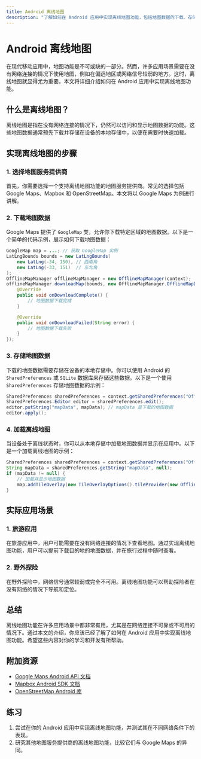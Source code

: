 ```yaml
---
title: Android 离线地图
description: "了解如何在 Android 应用中实现离线地图功能，包括地图数据的下载、存储和使用。"
---
```


# Android 离线地图

在现代移动应用中，地图功能是不可或缺的一部分。然而，许多应用场景需要在没有网络连接的情况下使用地图，例如在偏远地区或网络信号较弱的地方。这时，离线地图就显得尤为重要。本文将详细介绍如何在 Android 应用中实现离线地图功能。

## 什么是离线地图？

离线地图是指在没有网络连接的情况下，仍然可以访问和显示地图数据的功能。这些地图数据通常预先下载并存储在设备的本地存储中，以便在需要时快速加载。

## 实现离线地图的步骤

### 1. 选择地图服务提供商

首先，你需要选择一个支持离线地图功能的地图服务提供商。常见的选择包括 Google Maps、Mapbox 和 OpenStreetMap。本文将以 Google Maps 为例进行讲解。

### 2. 下载地图数据

Google Maps 提供了 `GoogleMap` 类，允许你下载特定区域的地图数据。以下是一个简单的代码示例，展示如何下载地图数据：

```java
GoogleMap map = ...; // 获取 GoogleMap 实例
LatLngBounds bounds = new LatLngBounds(
    new LatLng(-34, 150), // 西南角
    new LatLng(-33, 151)  // 东北角
);
OfflineMapManager offlineMapManager = new OfflineMapManager(context);
offlineMapManager.downloadMap(bounds, new OfflineMapManager.OfflineMapDownloadListener() {
    @Override
    public void onDownloadComplete() {
        // 地图数据下载完成
    }

    @Override
    public void onDownloadFailed(String error) {
        // 地图数据下载失败
    }
});
```

### 3. 存储地图数据

下载的地图数据需要存储在设备的本地存储中。你可以使用 Android 的 `SharedPreferences` 或 `SQLite` 数据库来存储这些数据。以下是一个使用 `SharedPreferences` 存储地图数据的示例：

```java
SharedPreferences sharedPreferences = context.getSharedPreferences("OfflineMaps", Context.MODE_PRIVATE);
SharedPreferences.Editor editor = sharedPreferences.edit();
editor.putString("mapData", mapData); // mapData 是下载的地图数据
editor.apply();
```

### 4. 加载离线地图

当设备处于离线状态时，你可以从本地存储中加载地图数据并显示在应用中。以下是一个加载离线地图的示例：

```java
SharedPreferences sharedPreferences = context.getSharedPreferences("OfflineMaps", Context.MODE_PRIVATE);
String mapData = sharedPreferences.getString("mapData", null);
if (mapData != null) {
    // 加载并显示地图数据
    map.addTileOverlay(new TileOverlayOptions().tileProvider(new OfflineTileProvider(mapData)));
}
```

## 实际应用场景

### 1. 旅游应用

在旅游应用中，用户可能需要在没有网络连接的情况下查看地图。通过实现离线地图功能，用户可以提前下载目的地的地图数据，并在旅行过程中随时查看。

### 2. 野外探险

在野外探险中，网络信号通常较弱或完全不可用。离线地图功能可以帮助探险者在没有网络的情况下导航和定位。

## 总结

离线地图功能在许多应用场景中都非常有用，尤其是在网络连接不可靠或不可用的情况下。通过本文的介绍，你应该已经了解了如何在 Android 应用中实现离线地图功能。希望这些内容对你的学习和开发有所帮助。

## 附加资源

- [Google Maps Android API 文档](https://developers.google.com/maps/documentation/android-sdk/start)
- [Mapbox Android SDK 文档](https://docs.mapbox.com/android/maps/overview/)
- [OpenStreetMap Android 库](https://github.com/osmdroid/osmdroid)

## 练习

1. 尝试在你的 Android 应用中实现离线地图功能，并测试其在不同网络条件下的表现。
2. 研究其他地图服务提供商的离线地图功能，比较它们与 Google Maps 的异同。
